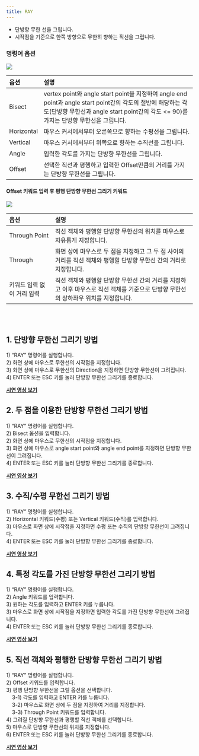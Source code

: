 ```yaml
---
title: RAY
---
```



[image1]: ../../../../../assets/images/commands/ray/image1.png
[image2]: ../../../../../assets/images/commands/ray/image2.png

* 단방향 무한 선을 그립니다.  
* 시작점을 기준으로 한쪽 방향으로 무한히 향하는 직선을 그립니다.

### 명령어 옵션

![][image1]

| 옵션 | 설명 |
| :----- | :----- |
| Bisect | vertex point와 angle start point을 지정하여 angle end point과 angle start point간의 각도의 절반에 해당하는 각도(단방향 무한선과 angle start point간의 각도 \<= 90)를 가지는 단방향 무한선을 그립니다. |
| Horizontal | 마우스 커서에서부터 오른쪽으로 향하는 수평선을 그립니다.   |
| Vertical | 마우스 커서에서부터 위쪽으로 향하는 수직선을 그립니다. |
| Angle | 입력한 각도를 가지는 단방향 무한선을 그립니다. |
| Offset | 선택한 직선과 평행하고 입력한 Offset만큼의 거리를 가지는 단방향 무한선을 그립니다. |

#### Offset 키워드 입력 후 평행 단방향 무한선 그리기 키워드  

![][image2]

| 옵션 | 설명 |
| :----- | :----- |
| Through Point | 직선 객체와 평행할 단방향 무한선의 위치를 마우스로 자유롭게 지정합니다.   |
| Through | 화면 상에 마우스로 두 점을 지정하고 그 두 점 사이의 거리를 직선 객체와 평행할 단방향 무한선 간의 거리로 지정합니다.   |
| 키워드 입력 없이 거리 입력 | 직선 객체와 평행할 단방향 무한선 간의 거리를 지정하고 이후 마우스로 직선 객체를 기준으로 단방향 무한선의 상하좌우 위치를 지정합니다. |

<br/><br/>

## **1\. 단방향 무한선 그리기 방법**

1\) “RAY” 명령어를 실행합니다.  
2\) 화면 상에 마우스로 무한선의 시작점을 지정합니다.  
3\) 화면 상에 마우스로 무한선의 Direction을 지정하면 단방향 무한선이 그려집니다.  
4\) ENTER 또는 ESC 키를 눌러 단방향 무한선 그리기를 종료합니다.

[**<Icon name="youtube" class="emoji"/> 시연 영상 보기**](https://youtu.be/bbuZeackg44) 

## **2\. 두 점을 이용한 단방향 무한선 그리기 방법**

1\) “RAY” 명령어를 실행합니다.  
2\) Bisect 옵션을 입력합니다.  
2\) 화면 상에 마우스로 무한선의 시작점을 지정합니다.  
3\) 화면 상에 마우스로 angle start point와 angle end point를 지정하면 단방향 무한선이 그려집니다.  
4\) ENTER 또는 ESC 키를 눌러 단방향 무한선 그리기를 종료합니다.

[**<Icon name="youtube" class="emoji"/> 시연 영상 보기**](https://youtu.be/GIc0rphN0ro) 

## **3\. 수직/수평 무한선 그리기 방법**

1\) “RAY” 명령어를 실행합니다.  
2\) Horizontal 키워드(수평) 또는 Vertical 키워드(수직)를 입력합니다.  
3\) 마우스로 화면 상에 시작점을 지정하면 수평 또는 수직의 단방향 무한선이 그려집니다.  
4\) ENTER 또는 ESC 키를 눌러 단방향 무한선 그리기를 종료합니다.

[**<Icon name="youtube" class="emoji"/> 시연 영상 보기**](https://youtu.be/dNnLNcK45Xk) 

## **4\. 특정 각도를 가진 단방향 무한선 그리기 방법**

1\) “RAY” 명령어를 실행합니다.  
2\) Angle 키워드를 입력합니다.  
3\) 원하는 각도를 입력하고 ENTER 키를 누릅니다.  
3\) 마우스로 화면 상에 시작점을 지정하면 입력한 각도를 가진 단방향 무한선이 그려집니다.  
4\) ENTER 또는 ESC 키를 눌러 단방향 무한선 그리기를 종료합니다.

[**<Icon name="youtube" class="emoji"/> 시연 영상 보기**](https://youtu.be/mRljmkgV7CQ) 

## **5\. 직선 객체와 평행한 단방향 무한선 그리기 방법**

1\) “RAY” 명령어를 실행합니다.  
2\) Offset 키워드를 입력합니다.  
3\) 평행 단방향 무한선을 그릴 옵션을 선택합니다.  
&nbsp;&nbsp;&nbsp;&nbsp;3-1) 각도를 입력하고 ENTER 키를 누릅니다.  
&nbsp;&nbsp;&nbsp;&nbsp;3-2) 마우스로 화면 상에 두 점을 지정하여 거리를 지정합니다.  
&nbsp;&nbsp;&nbsp;&nbsp;3-3) Through Point 키워드를 입력합니다.  
4\) 그려질 단방향 무한선과 평행할 직선 객체를 선택합니다.  
5\) 마우스로 단방향 무한선의 위치를 지정합니다.  
6\) ENTER 또는 ESC 키를 눌러 단방향 무한선 그리기를 종료합니다.

[**<Icon name="youtube" class="emoji"/> 시연 영상 보기**](https://youtu.be/oSnUug9NLdk) 